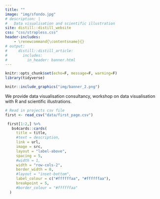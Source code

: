 ```yaml
---
title: ""
image: "img/sfondo.jpg"
# description: |
#   Data visualisation and scientific illustration
site: distill::distill_website
css: "css/strapless.css"
header-includes:
    - \renewcommand{\contentsname}{}
# output:
#     distill::distill_article:
#       includes:
#         in_header: banner.html
---
```


<style>
    
.parallax {
  /* The image used */
  background-image: url('img/sfondo.jpg');

  /* Full height */
  height:100%;

  /* Create the parallax scrolling effect */
  background-attachment: fixed;
  background-position: center;
  background-repeat: no-repeat;
  background-size: cover;
}

.welcome {
  position: absolute;
  left: 0;
  top: 25vh;
  width: 100vw;
  text-align: center;
  color: #000;
}

.welcome span.title {
  font-family: 'Open Sans', sans-serif;
  color: #000;
  font-size: 24px;
  letter-spacing: 10px;
  line-height: 1.6;
}

.welcome span.surrounding {
  font-family: 'Open Sans', sans-serif;
  color: #000;
  font-size: 48px;
  letter-spacing: 5px;
}

.welcome span.downarrow {
  font-size: 42px;
}


.downbutton {
  background: rgba(0,0,0,0);
  border: none;
  outline: none;
  color: #1BC7DC;
  text-align: center;
  font-size: 42px;
}

d-title.d-title {
  display: none;
}

d-article {
  margin-top: 0px;
  margin-bottom: 0px;
  margin-left: 30px;
  margin-right: 30px;
  grid-column-gap: 32px;
}

.greeting {
  min-height: 50vh;
  padding-top: 25vh;
  font-size: 20px;
  text-align: center;
  line-height: 1.25;
}

.wrapper {
  display: grid;
  grid-template-columns: 1fr 1fr;
  grid-auto-rows: minmax(100px, auto);
}

<!-- .article-banner { -->
<!--   width: auto; -->
<!--   height: auto; -->
<!--   border: 0; -->
<!-- } -->

<!-- img[src="img/banner_2.png"] { -->
<!--   border: 0; -->
<!--   padding: 0; -->
<!--   width:100%; -->
<!--   margin: 100px 25px 0px 100px; -->
<!--   <!-- display: block; --> -->
<!--   <!-- margin-left: auto; --> -->
<!--   <!-- margin-right: auto; --> -->
}
</style>



<!-- <div class="article-header"> -->
<!--       <img src="img/banner.png" class="article-banner" alt="Bottom left illustration of human upper body with signal that the brain send to the body"> -->
<!-- </div> -->



```r
knitr::opts_chunk$set(echo=F, message=F, warning=F)
library(tidyverse)
```


```r
knitr::include_graphics("img/banner_2.png")
```

<!-- ```{r} -->
<!-- knitr::include_graphics("img/banner.png") -->
<!-- ``` -->



<!-- <div class="parallax l-screen"> -->

<span class="title">
We provide data visualisation consultancy, workshop on data visualisation with R and scientific illustrations.</span>
<!-- </div> -->

<!-- <span class="title">Do you have data to visualise?<br> I will find the best way to visualise them.<br><br> -->
<!--    Do you need a graphical abstract or a scientific illustration?<br> I will create the illustration that best fit your needs. -->
<!--    </span> -->

```r
# Read in projects csv file
first <- read_csv("data/first_page.csv")
```

```r
 first[1:2,] %>%
   bs4cards::cards(
     title = title,
     #text = description,
     link = url,
     image = src,
     layout = "label-above",
     spacing = 5,
     #width = 1,
     width = "row-cols-2",
     border_width = 0,
     #layout = "inset-bottom",
     label_colour = c("#ffffffaa", "#ffffffaa"),
     breakpoint = 5,
     #border_colour = "#ffffffaa"
  )
```


